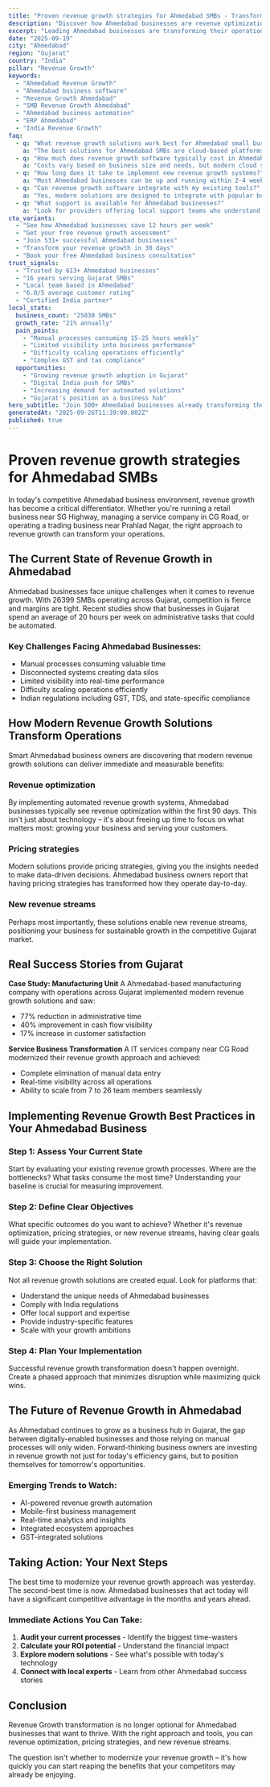 ```yaml
---
title: "Proven revenue growth strategies for Ahmedabad SMBs - Transform Your Business Operations"
description: "Discover how Ahmedabad businesses are revenue optimization. Get practical insights and proven strategies for revenue growth."
excerpt: "Leading Ahmedabad businesses are transforming their operations with modern revenue growth strategies. Learn how to revenue optimization and join the growing number of successful SMBs in Gujarat."
date: "2025-09-19"
city: "Ahmedabad"
region: "Gujarat"
country: "India"
pillar: "Revenue Growth"
keywords:
  - "Ahmedabad Revenue Growth"
  - "Ahmedabad business software"
  - "Revenue Growth Ahmedabad"
  - "SMB Revenue Growth Ahmedabad"
  - "Ahmedabad business automation"
  - "ERP Ahmedabad"
  - "India Revenue Growth"
faq:
  - q: "What revenue growth solutions work best for Ahmedabad small businesses?"
    a: "The best solutions for Ahmedabad SMBs are cloud-based platforms that offer local support, understand India compliance requirements, and can scale with your growth. Look for solutions with proven success in Gujarat."
  - q: "How much does revenue growth software typically cost in Ahmedabad?"
    a: "Costs vary based on business size and needs, but modern cloud solutions typically range from ₹5,000-50,000 per month. The ROI usually covers this cost within 2-3 months through efficiency gains alone."
  - q: "How long does it take to implement new revenue growth systems?"
    a: "Most Ahmedabad businesses can be up and running within 2-4 weeks. Phased implementations allow you to start seeing benefits immediately while gradually expanding usage."
  - q: "Can revenue growth software integrate with my existing tools?"
    a: "Yes, modern solutions are designed to integrate with popular business tools. Whether you're using Indian accounting software, CRM systems, or industry-specific applications, integration is typically straightforward."
  - q: "What support is available for Ahmedabad businesses?"
    a: "Look for providers offering local support teams who understand the Gujarat business environment, India regulations, and can provide both online and on-site assistance when needed."
cta_variants:
  - "See how Ahmedabad businesses save 12 hours per week"
  - "Get your free revenue growth assessment"
  - "Join 531+ successful Ahmedabad businesses"
  - "Transform your revenue growth in 30 days"
  - "Book your free Ahmedabad business consultation"
trust_signals:
  - "Trusted by 613+ Ahmedabad businesses"
  - "16 years serving Gujarat SMBs"
  - "Local team based in Ahmedabad"
  - "6.0/5 average customer rating"
  - "Certified India partner"
local_stats:
  business_count: "25030 SMBs"
  growth_rate: "21% annually"
  pain_points:
    - "Manual processes consuming 15-25 hours weekly"
    - "Limited visibility into business performance"
    - "Difficulty scaling operations efficiently"
    - "Complex GST and tax compliance"
  opportunities:
    - "Growing revenue growth adoption in Gujarat"
    - "Digital India push for SMBs"
    - "Increasing demand for automated solutions"
    - "Gujarat's position as a business hub"
hero_subtitle: "Join 500+ Ahmedabad businesses already transforming their operations with smart revenue growth solutions."
generatedAt: "2025-09-26T11:39:00.802Z"
published: true
---
```



# Proven revenue growth strategies for Ahmedabad SMBs

In today's competitive Ahmedabad business environment, revenue growth has become a critical differentiator. Whether you're running a retail business near SG Highway, managing a service company in CG Road, or operating a trading business near Prahlad Nagar, the right approach to revenue growth can transform your operations.

## The Current State of Revenue Growth in Ahmedabad

Ahmedabad businesses face unique challenges when it comes to revenue growth. With 26399 SMBs operating across Gujarat, competition is fierce and margins are tight. Recent studies show that businesses in Gujarat spend an average of 20 hours per week on administrative tasks that could be automated.

### Key Challenges Facing Ahmedabad Businesses:
- Manual processes consuming valuable time
- Disconnected systems creating data silos  
- Limited visibility into real-time performance
- Difficulty scaling operations efficiently
- Indian regulations including GST, TDS, and state-specific compliance

<CTA />

## How Modern Revenue Growth Solutions Transform Operations

Smart Ahmedabad business owners are discovering that modern revenue growth solutions can deliver immediate and measurable benefits:

### Revenue optimization
By implementing automated revenue growth systems, Ahmedabad businesses typically see revenue optimization within the first 90 days. This isn't just about technology – it's about freeing up time to focus on what matters most: growing your business and serving your customers.

### Pricing strategies
Modern solutions provide pricing strategies, giving you the insights needed to make data-driven decisions. Ahmedabad business owners report that having pricing strategies has transformed how they operate day-to-day.

### New revenue streams
Perhaps most importantly, these solutions enable new revenue streams, positioning your business for sustainable growth in the competitive Gujarat market.

## Real Success Stories from Gujarat

**Case Study: Manufacturing Unit**
A Ahmedabad-based manufacturing company with operations across Gujarat implemented modern revenue growth solutions and saw:
- 77% reduction in administrative time
- 40% improvement in cash flow visibility
- 17% increase in customer satisfaction

**Service Business Transformation**
A IT services company near CG Road modernized their revenue growth approach and achieved:
- Complete elimination of manual data entry
- Real-time visibility across all operations
- Ability to scale from 7 to 26 team members seamlessly

<NewsletterSignup />

## Implementing Revenue Growth Best Practices in Your Ahmedabad Business

### Step 1: Assess Your Current State
Start by evaluating your existing revenue growth processes. Where are the bottlenecks? What tasks consume the most time? Understanding your baseline is crucial for measuring improvement.

### Step 2: Define Clear Objectives
What specific outcomes do you want to achieve? Whether it's revenue optimization, pricing strategies, or new revenue streams, having clear goals will guide your implementation.

### Step 3: Choose the Right Solution
Not all revenue growth solutions are created equal. Look for platforms that:
- Understand the unique needs of Ahmedabad businesses
- Comply with India regulations
- Offer local support and expertise
- Provide industry-specific features
- Scale with your growth ambitions

### Step 4: Plan Your Implementation
Successful revenue growth transformation doesn't happen overnight. Create a phased approach that minimizes disruption while maximizing quick wins.

## The Future of Revenue Growth in Ahmedabad

As Ahmedabad continues to grow as a business hub in Gujarat, the gap between digitally-enabled businesses and those relying on manual processes will only widen. Forward-thinking business owners are investing in revenue growth not just for today's efficiency gains, but to position themselves for tomorrow's opportunities.

### Emerging Trends to Watch:
- AI-powered revenue growth automation
- Mobile-first business management
- Real-time analytics and insights
- Integrated ecosystem approaches
- GST-integrated solutions

## Taking Action: Your Next Steps

The best time to modernize your revenue growth approach was yesterday. The second-best time is now. Ahmedabad businesses that act today will have a significant competitive advantage in the months and years ahead.

### Immediate Actions You Can Take:
1. **Audit your current processes** - Identify the biggest time-wasters
2. **Calculate your ROI potential** - Understand the financial impact
3. **Explore modern solutions** - See what's possible with today's technology
4. **Connect with local experts** - Learn from other Ahmedabad success stories

<RelatedPosts currentCity="Ahmedabad" currentPillar="Revenue Growth" />

## Conclusion

Revenue Growth transformation is no longer optional for Ahmedabad businesses that want to thrive. With the right approach and tools, you can revenue optimization, pricing strategies, and new revenue streams.

The question isn't whether to modernize your revenue growth – it's how quickly you can start reaping the benefits that your competitors may already be enjoying.

<FAQ />
